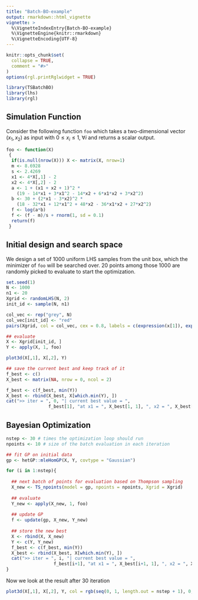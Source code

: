 ```yaml
---
title: "Batch-BO-example"
output: rmarkdown::html_vignette
vignette: >
  %\VignetteIndexEntry{Batch-BO-example}
  %\VignetteEngine{knitr::rmarkdown}
  %\VignetteEncoding{UTF-8}
---
```


```r
knitr::opts_chunk$set(
  collapse = TRUE,
  comment = "#>"
)
options(rgl.printRglwidget = TRUE)
```

```r
library(TSBatchBO)
library(lhs)
library(rgl)
```

## Simulation Function

Consider the following function `foo` which takes a two-dimensional vector $(x_1, x_2)$ 
as input with $0 \le x_i \le 1, \; \forall i$ and returns a scalar output. 

```r
foo <- function(X)
 {
  if(is.null(nrow(X))) X <- matrix(X, nrow=1)
  m <- 8.6928
  s <- 2.4269
  x1 <- 4*X[,1] - 2
  x2 <- 4*X[,2] - 2
  a <- 1 + (x1 + x2 + 1)^2 * 
    (19 - 14*x1 + 3*x1^2 - 14*x2 + 6*x1*x2 + 3*x2^2)
  b <- 30 + (2*x1 - 3*x2)^2 * 
    (18 - 32*x1 + 12*x1^2 + 48*x2 - 36*x1*x2 + 27*x2^2)
  f <- log(a*b)
  f <- (f - m)/s + rnorm(1, sd = 0.1)
  return(f)
 }
```

## Initial design and search space

We design a set of 1000 uniform LHS samples from the unit box, which the 
minimizer of `foo` will be searched over. 20 points among those 1000 are randomly
picked to evaluate to start the optimization.

```r
set.seed(1)
N <- 1000
n1 <- 20
Xgrid <- randomLHS(N, 2)
init_id <- sample(N, n1)

col_vec <- rep("grey", N)
col_vec[init_id] <- "red"
pairs(Xgrid, col = col_vec, cex = 0.8, labels = c(expression(x[1]), expression(x[2])))

## evaluate 
X <- Xgrid[init_id, ]
Y <- apply(X, 1, foo)

plot3d(X[,1], X[,2], Y)

## save the current best and keep track of it
f_best <- c()
X_best <- matrix(NA, nrow = 0, ncol = 2)

f_best <- c(f_best, min(Y))
X_best <- rbind(X_best, X[which.min(Y), ])
cat(">> iter = ", 0, "| current best value = ", 
                f_best[1], "at x1 = ", X_best[1, 1], ", x2 = ", X_best[1, 2], "\n")
```

## Bayesian Optimization

```r
nstep <- 30 # times the optimization loop should run
npoints <- 10 # size of the batch evaluation in each iteration

## fit GP on initial data
gp <- hetGP::mleHomGP(X, Y, covtype = "Gaussian")

for (i in 1:nstep){
  
  ## next batch of points for evaluation based on Thompson sampling
  X_new <- TS_npoints(model = gp, npoints = npoints, Xgrid = Xgrid)
  
  ## evaluate
  Y_new <- apply(X_new, 1, foo)
  
  ## update GP
  f <- update(gp, X_new, Y_new)
  
  ## store the new best
  X <- rbind(X, X_new)
  Y <- c(Y, Y_new)
  f_best <- c(f_best, min(Y))
  X_best <- rbind(X_best, X[which.min(Y), ])
  cat(">> iter = ", i, "| current best value = ", 
                  f_best[i+1], "at x1 = ", X_best[i+1, 1], ", x2 = ", X_best[i+1, 2], "\n")
}
```

Now we look at the result after 30 iteration

```r
plot3d(X[,1], X[,2], Y, col = rgb(seq(0, 1, length.out = nstep + 1), 0, 0))
```

